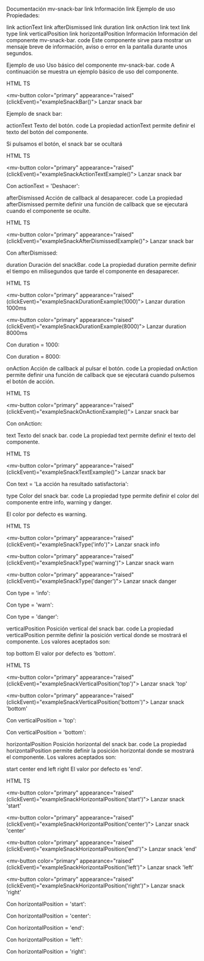 Documentación mv-snack-bar
link Información
link Ejemplo de uso
Propiedades:

link actionText
link afterDismissed
link duration
link onAction
link text
link type
link verticalPosition
link horizontalPosition
Información
Información del componente mv-snack-bar.
code
Este componente sirve para mostrar un mensaje breve de información, aviso o error en la pantalla durante unos segundos.

Ejemplo de uso
Uso básico del componente mv-snack-bar.
code
A continuación se muestra un ejemplo básico de uso del componente.

HTML
TS

  <mv-button
    color="primary"
    appearance="raised"
    (clickEvent)="exampleSnackBar()">
    Lanzar snack bar
  </mv-button>
  
Ejemplo de snack bar:

actionText
Texto del botón.
code
La propiedad actionText permite definir el texto del botón del componente.

Si pulsamos el botón, el snack bar se ocultará

HTML
TS

  <mv-button
    color="primary"
    appearance="raised"
    (clickEvent)="exampleSnackActionTextExample()">
    Lanzar snack bar
  </mv-button>
  
Con actionText = 'Deshacer':

afterDismissed
Acción de callback al desaparecer.
code
La propiedad afterDismissed permite definir una función de callback que se ejecutará cuando el componente se oculte.

HTML
TS

  <mv-button
    color="primary"
    appearance="raised"
    (clickEvent)="exampleSnackAfterDismissedExample()">
    Lanzar snack bar
  </mv-button>
  
Con afterDismissed:

duration
Duración del snackBar.
code
La propiedad duration permite definir el tiempo en milisegundos que tarde el componente en desaparecer.

HTML
TS

  <mv-button
    color="primary"
    appearance="raised"
    (clickEvent)="exampleSnackDurationExample(1000)">
    Lanzar duration 1000ms
  </mv-button>

  <mv-button
    color="primary"
    appearance="raised"
    (clickEvent)="exampleSnackDurationExample(8000)">
    Lanzar duration 8000ms
  </mv-button>
  
Con duration = 1000:

Con duration = 8000:

onAction
Acción de callback al pulsar el botón.
code
La propiedad onAction permite definir una función de callback que se ejecutará cuando pulsemos el botón de acción.

HTML
TS

  <mv-button
    color="primary"
    appearance="raised"
    (clickEvent)="exampleSnackOnActionExample()">
    Lanzar snack bar
  </mv-button>
  
Con onAction:

text
Texto del snack bar.
code
La propiedad text permite definir el texto del componente.

HTML
TS

  <mv-button
    color="primary"
    appearance="raised"
    (clickEvent)="exampleSnackTextExample()">
    Lanzar snack bar
  </mv-button>
  
Con text = 'La acción ha resultado satisfactoria':

type
Color del snack bar.
code
La propiedad type permite definir el color del componente entre info, warning y danger.

El color por defecto es warning.

HTML
TS

  <mv-button
    color="primary"
    appearance="raised"
    (clickEvent)="exampleSnackType('info')">
    Lanzar snack info
  </mv-button>

  <mv-button
    color="primary"
    appearance="raised"
    (clickEvent)="exampleSnackType('warning')">
    Lanzar snack warn
  </mv-button>

  <mv-button
    color="primary"
    appearance="raised"
    (clickEvent)="exampleSnackType('danger')">
    Lanzar snack danger
  </mv-button>
  
Con type = 'info':

Con type = 'warn':

Con type = 'danger':

verticalPosition
Posición vertical del snack bar.
code
La propiedad verticalPosition permite definir la posición vertical donde se mostrará el componente. Los valores aceptados son:

top
bottom
El valor por defecto es 'bottom'.

HTML
TS

  <mv-button
    color="primary"
    appearance="raised"
    (clickEvent)="exampleSnackVerticalPosition('top')">
    Lanzar snack 'top'
  </mv-button>

  <mv-button
    color="primary"
    appearance="raised"
    (clickEvent)="exampleSnackVerticalPosition('bottom')">
    Lanzar snack 'bottom'
  </mv-button>
  
Con verticalPosition = 'top':

Con verticalPosition = 'bottom':

horizontalPosition
Posición horizontal del snack bar.
code
La propiedad horizontalPosition permite definir la posición horizontal donde se mostrará el componente. Los valores aceptados son:

start
center
end
left
right
El valor por defecto es 'end'.

HTML
TS

  <mv-button
    color="primary"
    appearance="raised"
    (clickEvent)="exampleSnackHorizontalPosition('start')">
    Lanzar snack 'start'
  </mv-button>

  <mv-button
    color="primary"
    appearance="raised"
    (clickEvent)="exampleSnackHorizontalPosition('center')">
    Lanzar snack 'center'
  </mv-button>

  <mv-button
    color="primary"
    appearance="raised"
    (clickEvent)="exampleSnackHorizontalPosition('end')">
    Lanzar snack 'end'
  </mv-button>

  <mv-button
    color="primary"
    appearance="raised"
    (clickEvent)="exampleSnackHorizontalPosition('left')">
    Lanzar snack 'left'
  </mv-button>

  <mv-button
    color="primary"
    appearance="raised"
    (clickEvent)="exampleSnackHorizontalPosition('right')">
    Lanzar snack 'right'
  </mv-button>
  
Con horizontalPosition = 'start':

Con horizontalPosition = 'center':

Con horizontalPosition = 'end':

Con horizontalPosition = 'left':

Con horizontalPosition = 'right':